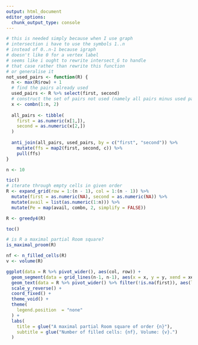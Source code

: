 ```yaml
---
output: html_document
editor_options: 
  chunk_output_type: console
---
```


```r
# this is needed simply because when I use graph
# intersection i have to use the symbols 1..n
# instead of 0..n-1 because igraph
# doesn't like 0 for a vertex label
# seems like i ought to rewrite intersect_G to handle
# that case rather than rewrite this function
# or generalise it
not_used_pairs <- function(R) {
  n <- max(R$row) + 1
  # find the pairs already used
  used_pairs <- R %>% select(first, second)
  # construct the set of pairs not used (namely all pairs minus used pairs)
  x <- combn(1:n, 2)
  
  all_pairs <- tibble(
    first = as.numeric(x[1,]),
    second = as.numeric(x[2,])
  )
  
  anti_join(all_pairs, used_pairs, by = c("first", "second")) %>%
    mutate(ffs = map2(first, second, c)) %>%
    pull(ffs)
}
```


```r
n <- 10

tic()
# iterate through empty cells in given order
R <- expand_grid(row = 1:(n - 1), col = 1:(n - 1)) %>%
  mutate(first = as.numeric(NA), second = as.numeric(NA)) %>%
  mutate(avail = list(as.numeric(1:n))) %>%
  mutate(Pe = map(avail, combn, 2, simplify = FALSE))

R <- greedy4(R)

toc()
```

```r
# is R a maximal partial Room square?
is_maximal_proom(R)
```

```r
nf <- n_filled_cells(R)
v <- volume(R)

ggplot(data = R %>% pivot_wider(), aes(col, row)) +
  geom_segment(data = grid_lines(n-1, n-1), aes(x = x, y = y, xend = xend, yend = yend), size = .1) +
  geom_text(data = R %>% pivot_wider() %>% filter(!is.na(first)), aes(label = paste(first, second, sep = ","))) +
  scale_y_reverse() +
  coord_fixed() + 
  theme_void() +
  theme(
    legend.position  = "none"
  ) +
  labs(
    title = glue("A maximal partial Room square of order {n}"),
    subtitle = glue("Number of filled cells: {nf}, Volume: {v}.")
  )
```
